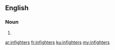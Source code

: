 ==English==

===Noun===
{{head|en|plural}}

# {{plural of|infighter|lang=en}}

[[ar:infighters]]
[[fr:infighters]]
[[ku:infighters]]
[[my:infighters]]